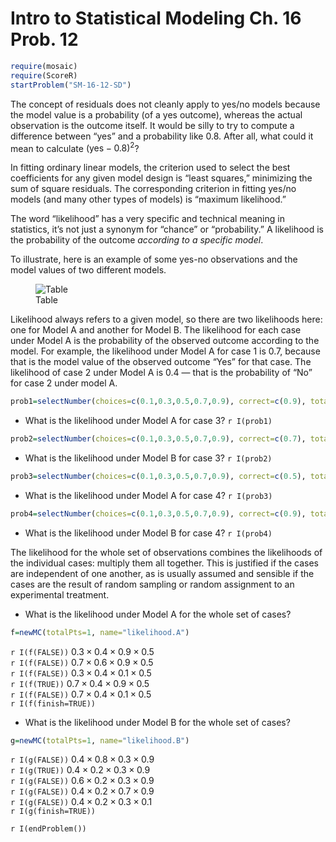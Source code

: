 Intro to Statistical Modeling Ch. 16 Prob. 12
========================================================
```r
require(mosaic)
require(ScoreR)
startProblem("SM-16-12-SD")
```
The concept of residuals does not cleanly apply to yes/no models because the model value is a probability (of a yes outcome), whereas the actual observation is the outcome itself.  It would be silly to try to compute a difference between "yes" and a probability like 0.8. After all, what could it mean to calculate $(\mbox{yes} - 0.8)^2$?

In fitting ordinary linear models, the criterion used to select the best coefficients for any given model design is "least squares," minimizing the sum of square residuals.  The corresponding criterion in fitting yes/no models (and many other types of models) is "maximum likelihood."  

The word "likelihood" has a very specific and technical meaning in statistics, it's not just a synonym for "chance" or "probability." A likelihood is the probability of the outcome *according to a specific model*.

To illustrate, here is an example of some yes-no observations and the model values of two different models.

![Table](table1.png)

Likelihood always refers to a given model, so there are two likelihoods here: one for Model A and another for Model B. The likelihood for each case under Model A is the probability of the observed outcome according to the model.  For example, the likelihood under Model A for case 1 is 0.7, because that is the model value of the observed outcome "Yes" for that case.  The likelihood of case 2 under Model A is 0.4 --- that is the probability of "No" for case 2 under model A.

```r
prob1=selectNumber(choices=c(0.1,0.3,0.5,0.7,0.9), correct=c(0.9), totalPts=1, name="modelA.3")
```
* What is the likelihood under Model A for case 3? `r I(prob1)`
```r
prob2=selectNumber(choices=c(0.1,0.3,0.5,0.7,0.9), correct=c(0.7), totalPts=1, name="modelB.3")
```
* What is the likelihood under Model B for case 3? `r I(prob2)`
```r
prob3=selectNumber(choices=c(0.1,0.3,0.5,0.7,0.9), correct=c(0.5), totalPts=1, name="modelA.4")
```
* What is the likelihood under Model A for case 4? `r I(prob3)`
```r
prob4=selectNumber(choices=c(0.1,0.3,0.5,0.7,0.9), correct=c(0.9), totalPts=1, name="modelB.4")
```
* What is the likelihood under Model B for case 4? `r I(prob4)`

The likelihood for the whole set of observations combines the likelihoods of the individual cases: multiply them all together.  This is justified if the cases are independent of one another, as is usually assumed and sensible if the cases are the result of random sampling or random assignment to an experimental treatment.

* What is the likelihood under Model A for the whole set of cases?
```r
f=newMC(totalPts=1, name="likelihood.A")
```
`r I(f(FALSE))` $0.3 \times 0.4 \times 0.9 \times 0.5$    
`r I(f(FALSE))` $0.7 \times 0.6 \times 0.9 \times 0.5$    
`r I(f(FALSE))` $0.3 \times 0.4 \times 0.1 \times 0.5$    
`r I(f(TRUE))` $0.7 \times 0.4 \times 0.9 \times 0.5$    
`r I(f(FALSE))` $0.7 \times 0.4 \times 0.1 \times 0.5$    
`r I(f(finish=TRUE))`

* What is the likelihood under Model B for the whole set of cases?
```r
g=newMC(totalPts=1, name="likelihood.B")
```
`r I(g(FALSE))` $0.4 \times 0.8 \times 0.3 \times 0.9$    
`r I(g(TRUE))` $0.4 \times 0.2 \times 0.3 \times 0.9$    
`r I(g(FALSE))` $0.6 \times 0.2 \times 0.3 \times 0.9$   
`r I(g(FALSE))` $0.4 \times 0.2 \times 0.7 \times 0.9$    
`r I(g(FALSE))` $0.4 \times 0.2 \times 0.3 \times 0.1$    
`r I(g(finish=TRUE))`

`r I(endProblem())`